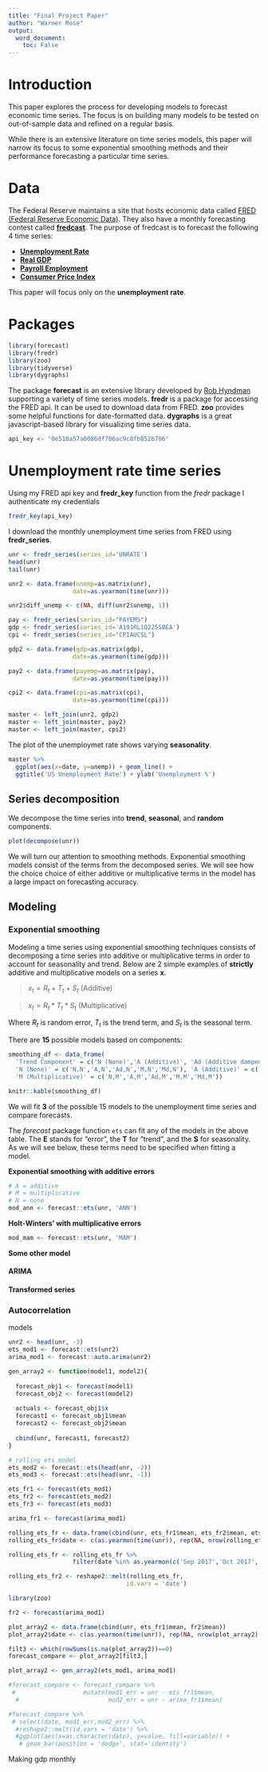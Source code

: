 ```yaml
---
title: "Final Project Paper"
author: "Warner Rose"
output: 
  word_document:
    toc: False
---
```


# Introduction

This paper explores the process for developing models to forecast economic time series. The focus is on building many models to be tested on out-of-sample data and refined on a regular basis. 

While there is an extensive literature on time series models, this paper will narrow its focus to some exponential smoothing methods and their performance forecasting a particular time series.

# Data 

The Federal Reserve maintains a site that hosts economic data called [FRED (Federal Reserve Economic Data)](https://fred.stlouisfed.org/). They also have a monthly forecasting contest called [**fredcast**](https://research.stlouisfed.org/useraccount/fredcast/). The purpose of fredcast is to forecast the following 4 time series:

* [**Unemployment Rate**](https://fred.stlouisfed.org/series/UNRATE)
* [**Real GDP**](https://fred.stlouisfed.org/series/GDPC1)
* [**Payroll Employment**](https://fred.stlouisfed.org/series/PAYEMS)
* [**Consumer Price Index**](https://fred.stlouisfed.org/series/CPIAUCSL)

This paper will focus only on the **unemployment rate**.

# Packages

```r
library(forecast)
library(fredr)
library(zoo)
library(tidyverse)
library(dygraphs)
```

The package **forecast** is an extensive library developed by [Rob Hyndman](https://robjhyndman.com/) supporting a variety of time series models. **fredr** is a package for accessing the FRED api. It can be used to download data from FRED. **zoo** provides some helpful functions for date-formatted data. **dygraphs** is a great javascript-based library for visualizing time series data.

```r
api_key <- "0e510a57a0086df706ac9c8fb852b706"
```

# Unemployment rate time series

Using my FRED api key and **fredr_key** function from the *fredr* package I authenticate my credentials 

```r
fredr_key(api_key)
```

I download the monthly unemployment time series from FRED using **fredr_series**. 

```r
unr <- fredr_series(series_id='UNRATE')
head(unr)
tail(unr)
```


```r
unr2 <- data.frame(unemp=as.matrix(unr),
                  date=as.yearmon(time(unr)))

unr2$diff_unemp <- c(NA, diff(unr2$unemp, 1))
```

```r
pay <- fredr_series(series_id="PAYEMS")
gdp <- fredr_series(series_id='A191RL1Q225SBEA')
cpi <- fredr_series(series_id="CPIAUCSL")

gdp2 <- data.frame(gdp=as.matrix(gdp),
                  date=as.yearmon(time(gdp)))

pay2 <- data.frame(payemp=as.matrix(pay),
                  date=as.yearmon(time(pay)))

cpi2 <- data.frame(cpi=as.matrix(cpi),
                  date=as.yearmon(time(cpi)))

master <- left_join(unr2, gdp2)
master <- left_join(master, pay2)
master <- left_join(master, cpi2)
```

The plot of the unemploymet rate shows varying **seasonality**.

```r
master %>% 
  ggplot(aes(x=date, y=unemp)) + geom_line() + 
  ggtitle('US Unemployment Rate') + ylab('Unemployment %') 
```

## Series decomposition

We decompose the time series into **trend**, **seasonal**, and **random** components.

```r
plot(decompose(unr))
```

We will turn our attention to smoothing methods. Exponential smoothing models consist of the terms from the decomposed series. We will see how the choice choice of either additive or multiplicative terms in the model has a large impact on forecasting accuracy.

## Modeling 

### Exponential smoothing

Modeling a time series using exponential smoothing techniques consists of decomposing a time series into additive or multiplicative terms in order to account for seasonality and trend. Below are 2 simple examples of **strictly** additive and multiplicative models on a series **x**.

> $x_t = R_t + T_t + S_t$ (Additive)

> $x_t = R_t * T_t * S_t$ (Multiplicative)

Where $R_t$ is random error, $T_t$ is the trend term, and $S_t$ is the seasonal term.

There are **15** possible models based on components:

```r
smoothing_df <- data_frame(
  'Trend Component' = c('N (None)','A (Additive)', 'Ad (Additive damped)', 'M (Multiplicative)', 'Md (Multiplicative damped)'),
  'N (None)' = c('N,N','A,N','Ad,N','M,N','Md,N'), 'A (Additive)' = c('N,A','A,A','Ad,A','M,A','Md,A'),
  'M (Multiplicative)' = c('N,M','A,M','Ad,M','M,M','Md,M'))
```


```r
knitr::kable(smoothing_df)
```

We will fit **3** of the possible 15 models to the unemployment time series and compare forecasts.

The *forecast* package function `ets` can fit any of the models in the above table. The **E** stands for "error", the **T** for "trend", and the **S** for seasonality. As we will see below, these terms need to be specified when fitting a model.

**Exponential smoothing with additive errors** 
```r
# A = additive
# M = multiplicative
# N = none
mod_ann <- forecast::ets(unr, 'ANN')
```

**Holt-Winters' with multiplicative errors**
```r
mod_mam <- forecast::ets(unr, 'MAM')
```

**Some other model**


#### ARIMA

#### Transformed series

### Autocorrelation

models

```r
unr2 <- head(unr, -3)
ets_mod1 <- forecast::ets(unr2)
arima_mod1 <- forecast::auto.arima(unr2)
```


```r
gen_array2 <- function(model1, model2){
  
  forecast_obj1 <- forecast(model1)
  forecast_obj2 <- forecast(model2)
  
  actuals <- forecast_obj1$x
  forecast1 <- forecast_obj1$mean
  forecast2 <- forecast_obj2$mean
  
  cbind(unr, forecast1, forecast2)
}
```


```r
# rolling ets model
ets_mod2 <- forecast::ets(head(unr, -2))
ets_mod3 <- forecast::ets(head(unr, -1))
```

```r
ets_fr1 <- forecast(ets_mod1)
ets_fr2 <- forecast(ets_mod2)
ets_fr3 <- forecast(ets_mod3)

arima_fr1 <- forecast(arima_mod1)

rolling_ets_fr <- data.frame(cbind(unr, ets_fr1$mean, ets_fr2$mean, ets_fr3$mean))
rolling_ets_fr$date <- c(as.yearmon(time(unr)), rep(NA, nrow(rolling_ets_fr) - length(unr)))

rolling_ets_fr <- rolling_ets_fr %>% 
                  filter(date %in% as.yearmon(c('Sep 2017','Oct 2017','Nov 2017')))
```

```r
rolling_ets_fr2 <- reshape2::melt(rolling_ets_fr, 
                                 id.vars = 'date')
```

```r
library(zoo)

fr2 <- forecast(arima_mod1)

plot_array2 <- data.frame(cbind(unr, ets_fr1$mean, fr2$mean))
plot_array2$date <- c(as.yearmon(time(unr)), rep(NA, nrow(plot_array2) - length(unr)))

filt3 <- which(rowSums(is.na(plot_array2))==0)
forecast_compare <- plot_array2[filt3,]
```


```r
plot_array2 <- gen_array2(ets_mod1, arima_mod1)

```

```r
#forecast_compare <- forecast_compare %>% 
 #                   mutate(mod1_err = unr - ets_fr1$mean,
  #                         mod2_err = unr - arima_fr1$mean)
```

```r
#forecast_compare %>% 
 # select(date, mod1_err,mod2_err) %>% 
  #reshape2::melt(id.vars = 'date') %>% 
  #ggplot(aes(x=as.character(date), y=value, fill=variable)) +
   # geom_bar(position = 'dodge', stat='identity')
```






Making gdp monthly
